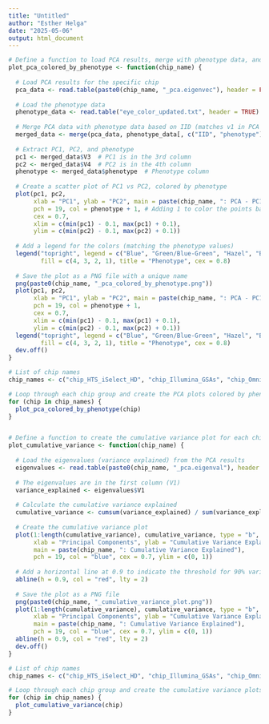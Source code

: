 ```yaml
---
title: "Untitled"
author: "Esther Helga"
date: "2025-05-06"
output: html_document
---
```



```r

# Define a function to load PCA results, merge with phenotype data, and plot PC1 vs PC2
plot_pca_colored_by_phenotype <- function(chip_name) {
  
  # Load PCA results for the specific chip
  pca_data <- read.table(paste0(chip_name, "_pca.eigenvec"), header = FALSE)
  
  # Load the phenotype data
  phenotype_data <- read.table("eye_color_updated.txt", header = TRUE)
  
  # Merge PCA data with phenotype data based on IID (matches v1 in PCA and IID in phenotype file)
  merged_data <- merge(pca_data, phenotype_data[, c("IID", "phenotype")], by.x = "V1", by.y = "IID")
  
  # Extract PC1, PC2, and phenotype
  pc1 <- merged_data$V3  # PC1 is in the 3rd column
  pc2 <- merged_data$V4  # PC2 is in the 4th column
  phenotype <- merged_data$phenotype  # Phenotype column
  
  # Create a scatter plot of PC1 vs PC2, colored by phenotype
  plot(pc1, pc2, 
       xlab = "PC1", ylab = "PC2", main = paste(chip_name, ": PCA - PC1 vs PC2"),
       pch = 19, col = phenotype + 1, # Adding 1 to color the points based on phenotype
       cex = 0.7, 
       xlim = c(min(pc1) - 0.1, max(pc1) + 0.1), 
       ylim = c(min(pc2) - 0.1, max(pc2) + 0.1))
  
  # Add a legend for the colors (matching the phenotype values)
  legend("topright", legend = c("Blue", "Green/Blue-Green", "Hazel", "Brown"), 
         fill = c(4, 3, 2, 1), title = "Phenotype", cex = 0.8)
  
  # Save the plot as a PNG file with a unique name
  png(paste0(chip_name, "_pca_colored_by_phenotype.png"))
  plot(pc1, pc2, 
       xlab = "PC1", ylab = "PC2", main = paste(chip_name, ": PCA - PC1 vs PC2"),
       pch = 19, col = phenotype + 1, 
       cex = 0.7, 
       xlim = c(min(pc1) - 0.1, max(pc1) + 0.1), 
       ylim = c(min(pc2) - 0.1, max(pc2) + 0.1))
  legend("topright", legend = c("Blue", "Green/Blue-Green", "Hazel", "Brown"), 
         fill = c(4, 3, 2, 1), title = "Phenotype", cex = 0.8)
  dev.off()
}

# List of chip names
chip_names <- c("chip_HTS_iSelect_HD", "chip_Illumina_GSAs", "chip_OmniExpress", "chip_OmniExpress_plus", "chip_unknown")

# Loop through each chip group and create the PCA plots colored by phenotype
for (chip in chip_names) {
  plot_pca_colored_by_phenotype(chip)
}



```


```r

# Define a function to create the cumulative variance plot for each chip
plot_cumulative_variance <- function(chip_name) {
  
  # Load the eigenvalues (variance explained) from the PCA results
  eigenvalues <- read.table(paste0(chip_name, "_pca.eigenval"), header = FALSE)
  
  # The eigenvalues are in the first column (V1)
  variance_explained <- eigenvalues$V1
  
  # Calculate the cumulative variance explained
  cumulative_variance <- cumsum(variance_explained) / sum(variance_explained)
  
  # Create the cumulative variance plot
  plot(1:length(cumulative_variance), cumulative_variance, type = "b", 
       xlab = "Principal Components", ylab = "Cumulative Variance Explained", 
       main = paste(chip_name, ": Cumulative Variance Explained"),
       pch = 19, col = "blue", cex = 0.7, ylim = c(0, 1))
  
  # Add a horizontal line at 0.9 to indicate the threshold for 90% variance explained
  abline(h = 0.9, col = "red", lty = 2)
  
  # Save the plot as a PNG file
  png(paste0(chip_name, "_cumulative_variance_plot.png"))
  plot(1:length(cumulative_variance), cumulative_variance, type = "b", 
       xlab = "Principal Components", ylab = "Cumulative Variance Explained", 
       main = paste(chip_name, ": Cumulative Variance Explained"),
       pch = 19, col = "blue", cex = 0.7, ylim = c(0, 1))
  abline(h = 0.9, col = "red", lty = 2)
  dev.off()
}

# List of chip names
chip_names <- c("chip_HTS_iSelect_HD", "chip_Illumina_GSAs", "chip_OmniExpress", "chip_OmniExpress_plus", "chip_unknown")

# Loop through each chip group and create the cumulative variance plots
for (chip in chip_names) {
  plot_cumulative_variance(chip)
}


```

